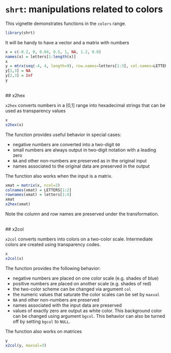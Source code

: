 # `shrt`: manipulations related to colors

This vignette demonstrates functions in the `colors` range.


```r
library(shrt)
```

It will be handy to have a vector and a matrix with numbers

```r
x = c(-0.2, 0, 0.04, 0.5, 1, NA, 1.2, 0.8)
names(x) = letters[1:length(x)]
x
y = mtrx(seq(-4, 4, length=9), row.names=letters[1:3], col.names=LETTERS[1:3])
y[1,3] = NA
y[2,3] = Inf
y
```




&nbsp;	
## x2hex	

`x2hex` converts numbers in a [0,1] range into hexadecimal strings that can be used as transparency values

```r
x
x2hex(x)
```

The function provides useful behavior in special cases:

 - negative numbers are converted into a two-digit `00`
 - small numbers are always output in two-digit notation with a leading zero
 - `NA` and other non-numbers are preserved as in the original input
 - names associated to the original data are preserved in the output

The function also works when the input is a matrix.

```r
xmat = matrix(x, ncol=2)
colnames(xmat) = LETTERS[1:2]
rownames(xmat) = letters[1:4]
xmat
x2hex(xmat)
```

Note the column and row names are preserved under the transformation.




&nbsp;	
## x2col	

`x2col` converts numbers into colors on a two-color scale. Intermediate colors are created using transparency codes.

```r
x
x2col(x)
```

The function provides the following behavior:

 - negative numbers are placed on one color scale (e.g. shades of blue)
 - positive numbers are placed on another scale (e.g. shades of red)
 - the two-color scheme can be changed via argument `col`
 - the numeric values that saturate the color scales can be set by `maxval`
 - `NA` and other non-numbers are preserved 
 - names associated with the input data are preserved
 - values of exactly zero are output as white color. This background color can be changed using argument `bgcol`. This behavior can also be turned off by setting `bgcol` to `NULL`. 

The function also works on matrices

```r
y
x2col(y, maxval=3)
```


